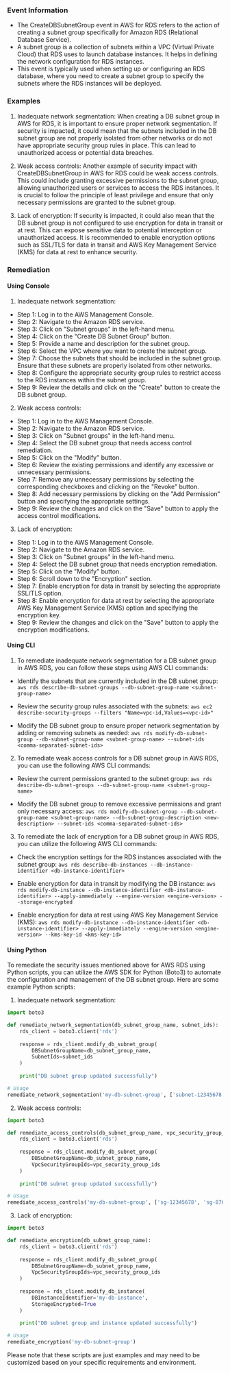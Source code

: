 
### Event Information

- The CreateDBSubnetGroup event in AWS for RDS refers to the action of creating a subnet group specifically for Amazon RDS (Relational Database Service).
- A subnet group is a collection of subnets within a VPC (Virtual Private Cloud) that RDS uses to launch database instances. It helps in defining the network configuration for RDS instances.
- This event is typically used when setting up or configuring an RDS database, where you need to create a subnet group to specify the subnets where the RDS instances will be deployed.


### Examples

1. Inadequate network segmentation: When creating a DB subnet group in AWS for RDS, it is important to ensure proper network segmentation. If security is impacted, it could mean that the subnets included in the DB subnet group are not properly isolated from other networks or do not have appropriate security group rules in place. This can lead to unauthorized access or potential data breaches.

2. Weak access controls: Another example of security impact with CreateDBSubnetGroup in AWS for RDS could be weak access controls. This could include granting excessive permissions to the subnet group, allowing unauthorized users or services to access the RDS instances. It is crucial to follow the principle of least privilege and ensure that only necessary permissions are granted to the subnet group.

3. Lack of encryption: If security is impacted, it could also mean that the DB subnet group is not configured to use encryption for data in transit or at rest. This can expose sensitive data to potential interception or unauthorized access. It is recommended to enable encryption options such as SSL/TLS for data in transit and AWS Key Management Service (KMS) for data at rest to enhance security.

### Remediation

#### Using Console

1. Inadequate network segmentation:
- Step 1: Log in to the AWS Management Console.
- Step 2: Navigate to the Amazon RDS service.
- Step 3: Click on "Subnet groups" in the left-hand menu.
- Step 4: Click on the "Create DB Subnet Group" button.
- Step 5: Provide a name and description for the subnet group.
- Step 6: Select the VPC where you want to create the subnet group.
- Step 7: Choose the subnets that should be included in the subnet group. Ensure that these subnets are properly isolated from other networks.
- Step 8: Configure the appropriate security group rules to restrict access to the RDS instances within the subnet group.
- Step 9: Review the details and click on the "Create" button to create the DB subnet group.

2. Weak access controls:
- Step 1: Log in to the AWS Management Console.
- Step 2: Navigate to the Amazon RDS service.
- Step 3: Click on "Subnet groups" in the left-hand menu.
- Step 4: Select the DB subnet group that needs access control remediation.
- Step 5: Click on the "Modify" button.
- Step 6: Review the existing permissions and identify any excessive or unnecessary permissions.
- Step 7: Remove any unnecessary permissions by selecting the corresponding checkboxes and clicking on the "Revoke" button.
- Step 8: Add necessary permissions by clicking on the "Add Permission" button and specifying the appropriate settings.
- Step 9: Review the changes and click on the "Save" button to apply the access control modifications.

3. Lack of encryption:
- Step 1: Log in to the AWS Management Console.
- Step 2: Navigate to the Amazon RDS service.
- Step 3: Click on "Subnet groups" in the left-hand menu.
- Step 4: Select the DB subnet group that needs encryption remediation.
- Step 5: Click on the "Modify" button.
- Step 6: Scroll down to the "Encryption" section.
- Step 7: Enable encryption for data in transit by selecting the appropriate SSL/TLS option.
- Step 8: Enable encryption for data at rest by selecting the appropriate AWS Key Management Service (KMS) option and specifying the encryption key.
- Step 9: Review the changes and click on the "Save" button to apply the encryption modifications.

#### Using CLI

1. To remediate inadequate network segmentation for a DB subnet group in AWS RDS, you can follow these steps using AWS CLI commands:

- Identify the subnets that are currently included in the DB subnet group: `aws rds describe-db-subnet-groups --db-subnet-group-name <subnet-group-name>`

- Review the security group rules associated with the subnets: `aws ec2 describe-security-groups --filters "Name=vpc-id,Values=<vpc-id>"`

- Modify the DB subnet group to ensure proper network segmentation by adding or removing subnets as needed: `aws rds modify-db-subnet-group --db-subnet-group-name <subnet-group-name> --subnet-ids <comma-separated-subnet-ids>`

2. To remediate weak access controls for a DB subnet group in AWS RDS, you can use the following AWS CLI commands:

- Review the current permissions granted to the subnet group: `aws rds describe-db-subnet-groups --db-subnet-group-name <subnet-group-name>`

- Modify the DB subnet group to remove excessive permissions and grant only necessary access: `aws rds modify-db-subnet-group --db-subnet-group-name <subnet-group-name> --db-subnet-group-description <new-description> --subnet-ids <comma-separated-subnet-ids>`

3. To remediate the lack of encryption for a DB subnet group in AWS RDS, you can utilize the following AWS CLI commands:

- Check the encryption settings for the RDS instances associated with the subnet group: `aws rds describe-db-instances --db-instance-identifier <db-instance-identifier>`

- Enable encryption for data in transit by modifying the DB instance: `aws rds modify-db-instance --db-instance-identifier <db-instance-identifier> --apply-immediately --engine-version <engine-version> --storage-encrypted`

- Enable encryption for data at rest using AWS Key Management Service (KMS): `aws rds modify-db-instance --db-instance-identifier <db-instance-identifier> --apply-immediately --engine-version <engine-version> --kms-key-id <kms-key-id>`

#### Using Python

To remediate the security issues mentioned above for AWS RDS using Python scripts, you can utilize the AWS SDK for Python (Boto3) to automate the configuration and management of the DB subnet group. Here are some example Python scripts:

1. Inadequate network segmentation:
```python
import boto3

def remediate_network_segmentation(db_subnet_group_name, subnet_ids):
    rds_client = boto3.client('rds')
    
    response = rds_client.modify_db_subnet_group(
        DBSubnetGroupName=db_subnet_group_name,
        SubnetIds=subnet_ids
    )
    
    print("DB subnet group updated successfully")

# Usage
remediate_network_segmentation('my-db-subnet-group', ['subnet-12345678', 'subnet-87654321'])
```

2. Weak access controls:
```python
import boto3

def remediate_access_controls(db_subnet_group_name, vpc_security_group_ids):
    rds_client = boto3.client('rds')
    
    response = rds_client.modify_db_subnet_group(
        DBSubnetGroupName=db_subnet_group_name,
        VpcSecurityGroupIds=vpc_security_group_ids
    )
    
    print("DB subnet group updated successfully")

# Usage
remediate_access_controls('my-db-subnet-group', ['sg-12345678', 'sg-87654321'])
```

3. Lack of encryption:
```python
import boto3

def remediate_encryption(db_subnet_group_name):
    rds_client = boto3.client('rds')
    
    response = rds_client.modify_db_subnet_group(
        DBSubnetGroupName=db_subnet_group_name,
        VpcSecurityGroupIds=vpc_security_group_ids
    )
    
    response = rds_client.modify_db_instance(
        DBInstanceIdentifier='my-db-instance',
        StorageEncrypted=True
    )
    
    print("DB subnet group and instance updated successfully")

# Usage
remediate_encryption('my-db-subnet-group')
```

Please note that these scripts are just examples and may need to be customized based on your specific requirements and environment.

